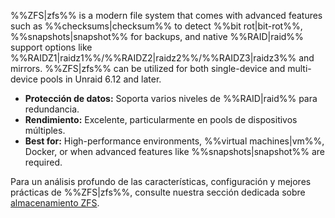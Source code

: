 %%ZFS|zfs%% is a modern file system that comes with advanced features such as %%checksums|checksum%% to detect %%bit rot|bit-rot%%, %%snapshots|snapshot%% for backups, and native %%RAID|raid%% support options like %%RAIDZ1|raidz1%%/%%RAIDZ2|raidz2%%/%%RAIDZ3|raidz3%% and mirrors. %%ZFS|zfs%% can be utilized for both single-device and multi-device pools in Unraid 6.12 and later.

- **Protección de datos:** Soporta varios niveles de %%RAID|raid%% para redundancia.
- **Rendimiento:** Excelente, particularmente en pools de dispositivos múltiples.
- **Best for:** High-performance environments, %%virtual machines|vm%%, Docker, or when advanced features like %%snapshots|snapshot%% are required.

Para un análisis profundo de las características, configuración y mejores prácticas de %%ZFS|zfs%%, consulte nuestra sección dedicada sobre [almacenamiento ZFS](../../../advanced-configurations/optimize-storage/zfs-storage.mdx).
